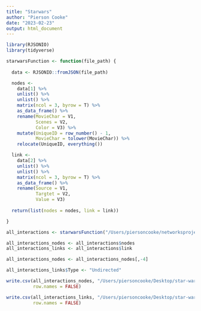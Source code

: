 ```yaml
---
title: "Starwars"
author: "Pierson Cooke"
date: "2023-02-23"
output: html_document
---
```



```r

library(RJSONIO)
library(tidyverse)

starwarsFunction <- function(file_path) {
  
  data <- RJSONIO::fromJSON(file_path)

  nodes <- 
    data[1] %>% 
    unlist() %>% 
    unlist() %>% 
    matrix(ncol = 3, byrow = T) %>% 
    as_data_frame() %>% 
    rename(MovieChar = V1, 
           Scenes = V2,
           Color = V3) %>%
    mutate(UniqueID = row_number() - 1,
           MovieChar = tolower(MovieChar)) %>% 
    relocate(UniqueID, everything())

  link <-
    data[2] %>% 
    unlist() %>% 
    unlist() %>% 
    matrix(ncol = 3, byrow = T) %>% 
    as_data_frame() %>% 
    rename(Source = V1, 
           Targtet = V2,
           Value = V3)
  
  return(list(nodes = nodes, link = link))

}

```

```r

all_interactions <- starwarsFunction("/Users/piersoncooke/networksproject/Gephi-Data/starwars-full-interactions.json")

all_interactions_nodes <- all_interactions$nodes
all_interactions_links <- all_interactions$link

all_interactions_nodes <- all_interactions_nodes[,-4]

all_interactions_links$Type <- "Undirected"

write.csv(all_interactions_nodes, "/Users/piersoncooke/Desktop/star-wars-network-data-master/Networks-Project/nodes.csv", 
          row.names = FALSE)

write.csv(all_interactions_links, "/Users/piersoncooke/Desktop/star-wars-network-data-master/Networks-Project/links.csv", 
          row.names = FALSE)
```

